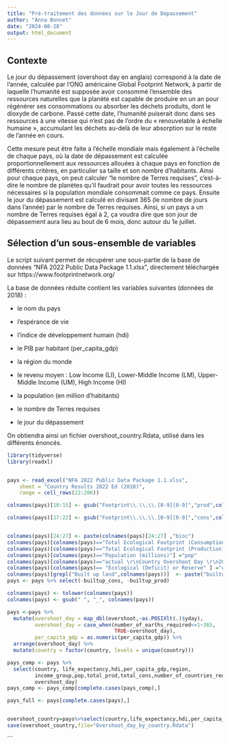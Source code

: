 ```yaml
---
title: "Pré-traitement des données sur le Jour de Dépassement"
author: "Anna Bonnet"
date: "2024-08-28"
output: html_document
---
```


## Contexte

Le jour du dépassement (overshoot day en anglais) correspond à la date de l’année, calculée par l'ONG américaine Global Footprint Network, à partir de laquelle l’humanité est supposée avoir consommé l’ensemble des ressources naturelles que la planète est capable de produire en un an pour régénérer ses consommations ou absorber les déchets produits, dont le dioxyde de carbone. Passé cette date, l’humanité puiserait donc dans ses ressources à une vitesse qui n'est pas de l'ordre du « renouvelable à échelle humaine », accumulant les déchets au-delà de leur absorption sur le reste de l'année en cours. 

Cette mesure peut être faite à l'échelle mondiale mais également à l'échelle de chaque pays, où la date de dépassement est calculée proportionnellement aux ressources allouées à chaque pays en fonction de différents critères, en particulier sa taille et son nombre d'habitants.
Ainsi pour chaque pays, on peut calculer "le nombre de Terres requises", c'est-à-dire le nombre de planètes qu'il faudrait pour avoir toutes les ressources nécessaires si la population mondiale consommait comme ce pays. Ensuite le jour du dépassement est calculé en divisant 365 (le nombre de jours dans l'année) par le nombre de Terres requises. Ainsi, si un pays a un nombre de Terres requises égal à 2, ça voudra dire que son jour de dépassement aura lieu au bout de 6 mois, donc autour du 1e juillet.

## Sélection d'un sous-ensemble de variables

Le script suivant permet de récupérer une sous-partie de la base de données "NFA 2022 Public Data Package 1.1.xlsx", directement téléchargée sur https://www.footprintnetwork.org/

La base de données réduite contient les variables suivantes (données de 2018) :

- le nom du pays

- l'espérance de vie

- l'indice de développement humain (hdi)

- le PIB par habitant (per_capita_gdp)

- la région du monde

- le revenu moyen : Low Income (LI), Lower-Middle Income (LM), Upper-Middle Income (UM), High Income (HI)

- la population (en million d'habitants)

- le nombre de Terres requises

- le jour du dépassement 

On obtiendra ainsi un fichier overshoot_country.Rdata, utilisé dans les différents énoncés. 
```r
library(tidyverse)
library(readxl)


pays <- read_excel("NFA 2022 Public Data Package 1.1.xlsx", 
    sheet = "Country Results 2022 Ed (2018)", 
    range = cell_rows(22:206))

colnames(pays)[10:15] <- gsub("Footprint\\.\\.\\.[0-9][0-9]","prod",colnames(pays)[10:15])

colnames(pays)[17:22] <- gsub("Footprint\\.\\.\\.[0-9][0-9]","cons",colnames(pays)[17:22])


colnames(pays)[24:27] <- paste(colnames(pays)[24:27] ,"bioc") 
colnames(pays)[colnames(pays)=="Total Ecological Footprint (Consumption)"] ="total_cons"
colnames(pays)[colnames(pays)=="Total Ecological Footprint (Production)"] ="total_prod"
colnames(pays)[colnames(pays)=="Population (millions)"] ="pop"
colnames(pays)[colnames(pays)=="actual \r\nCountry Overshoot Day \r\n2018"] ="overshoot"
colnames(pays)[colnames(pays)== "Ecological (Deficit) or Reserve" ] ="ecological"
colnames(pays)[grepl("Built up land",colnames(pays))]  <- paste("builtup",c("cons","prod",""),sep="_") # c'est trois fois la meme chose donc on en garde qu'une
pays <- pays %>% select(-builtup_cons, -builtup_prod)

colnames(pays) <- tolower(colnames(pays))
colnames(pays) <- gsub(" ", "_", colnames(pays))

pays <-pays %>% 
  mutate(overshoot_day = map_dbl(overshoot,~as.POSIXlt(.)$yday), 
         overshoot_day = case_when(number_of_earths_required<=1~365,
                                   TRUE~overshoot_day),
         per_capita_gdp = as.numeric(per_capita_gdp)) %>% 
  arrange(overshoot_day) %>% 
  mutate(country = factor(country, levels = unique(country)))

pays_comp <- pays %>% 
  select(country, life_expectancy,hdi,per_capita_gdp,region, 
         income_group,pop,total_prod,total_cons,number_of_countries_required,number_of_earths_required,
         overshoot_day)
pays_comp <- pays_comp[complete.cases(pays_comp),]

pays_full <- pays[complete.cases(pays),]


overshoot_country=pays%>%select(country,life_expectancy,hdi,per_capita_gdp,region,income_group,pop,number_of_countries_required,number_of_earths_required,overshoot_day)
save(overshoot_country,file="Overshoot_day_by_country.Rdata")
```
  
```

